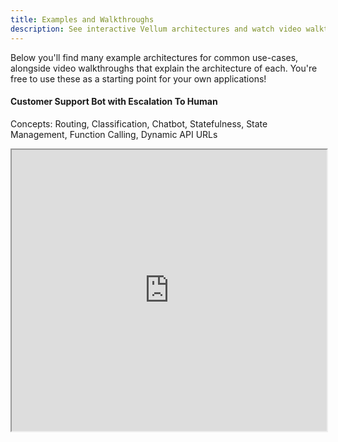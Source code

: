 ```yaml
---
title: Examples and Walkthroughs
description: See interactive Vellum architectures and watch video walkthroughs of them! Use these as a great starting point for your own applications.
---
```


Below you'll find many example architectures for common use-cases, alongside video walkthroughs that explain the architecture of each. You're free to use these as a starting point for your own applications!

#### Customer Support Bot with Escalation To Human

Concepts: Routing, Classification, Chatbot, Statefulness, State Management, Function Calling, Dynamic API URLs

<Accordion title="Example Workflow">
  <iframe
    src="https://app.vellum.ai/public/workflow-deployments/aeb28969-e4c0-45fe-88a9-bf3fb7e79b76"
    width="100%"
    height="450px"
    experimental_enableRequestFullscreen={true}
  />
</Accordion>

#### Slack Support Bot, Cites Sources using Multiple Indexes

Concepts: Document Indexes, Metadata, Zapier, Slack, Citing Sources, Combining Sources 

<AccordionGroup>
  <Accordion title="Example Workflow">
    <iframe
      src="https://app.vellum.ai/public/workflow-deployments/788489db-7020-4167-b010-96499f7dd102"
      width="100%"
      height="450px"
      experimental_enableRequestFullscreen={true}
    />
  </Accordion>
  <Accordion title="Tip: Zapier API Calls">
    Passing JSON Arrays in Zapier can be tricky. Instead, you can use Code Blocks to make it easier. 
    
    You can use the follow code snippet as inspiration for your own API calls with Zapier Code Blocks and Python.
    ```python
      import requests

      # Replace with your actual Vellum API key
      VELLUM_API_KEY = "..."

      url = "https://predict.vellum.ai/v1/execute-workflow"

      headers = {
          "Content-Type": "application/json",
          "X_API_KEY": VELLUM_API_KEY
      }

      data = {
          "workflow_deployment_name": "vellum-customer-support-q-a-demos",
          "release_tag": "LATEST",
          "inputs": [
              {
                  "type": "STRING",
                  "name": "question",
                  "value": input_data["user_question"] # whatever Zapier values you want to use here
              }
          ]
      }

      response = requests.post(url, headers=headers, json=data)

      # Print the response from the server
      print(response.status_code)
      print(response.json())

      return response.json()
    ```
  </Accordion>
</AccordionGroup>

#### Chatbots Debating Each Other

Concepts: Chatbots, Chat History Modification, Conditionals, Adversarial Debate, Academic Research

<Accordion title="Example Workflow">
  <iframe
    src="https://app.vellum.ai/public/workflow-deployments/bfb724c7-008c-4d9a-857b-5d50ee11ea89"
    width="100%"
    height="450px"
    experimental_enableRequestFullscreen={true}
  />
</Accordion>

#### Convert PDF to CSV

Concepts: PDF Parsing, CSV Generation, Data Extraction, Data Transformation, Document Indexes, Map Nodes

[Blog post](https://www.vellum.ai/blog/tutorial-how-to-convert-any-pdf-to-csv)

<Accordion title="Example Workflow">
  <iframe
    src="https://app.vellum.ai/public/workflow-deployments/371fce4c-46bb-4d3e-ba15-26b4a13455d1"
    width="100%"
    height="450px"
    experimental_enableRequestFullscreen={true}
  />
</Accordion>

#### Multiple Parallelized Function Calls

Concepts: Parallel Function Calls, Concurrency, Map Nodes, Chat History, API Calls

<Accordion title="Example Workflow">
  <iframe
    src="https://app.vellum.ai/public/workflow-deployments/95d38e99-b26e-473f-95a2-53bc3502007c"
    width="100%"
    height="450px"
    experimental_enableRequestFullscreen={true}
  />